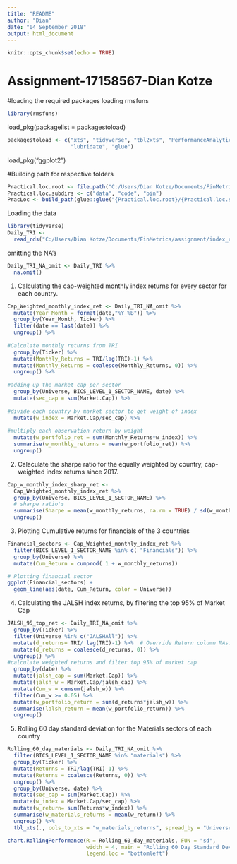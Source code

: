 ---
title: "README"
author: "Dian"
date: "04 September 2018"
output: html_document
---

```{r setup, include=FALSE}
knitr::opts_chunk$set(echo = TRUE)

```

################################
# Assignment-17158567-Dian Kotze
################################

#loading the required packages
loading rmsfuns
```{r}
library(rmsfuns)
```
load_pkg(packagelist = packagestoload)
```{r}
packagestoload <- c("xts", "tidyverse", "tbl2xts", "PerformanceAnalytics", 
                    "lubridate", "glue")
```
load_pkg("ggplot2")


#Building path for respective folders
```{r}
Practical.loc.root <- file.path("C:/Users/Dian Kotze/Documents/FinMetrics/assignment/index_return_comparison")
Practical.loc.subdirs <- c("data", "code", "bin")
PracLoc <- build_path(glue::glue("{Practical.loc.root}/{Practical.loc.subdirs}"))
```

Loading the data
```{r}
library(tidyverse)
Daily_TRI <-
  read_rds("C:/Users/Dian Kotze/Documents/FinMetrics/assignment/index_return_comparison/Fin_Data_SA_US_NKY.rds")

```
omitting the NA's
```{r}
Daily_TRI_NA_omit <- Daily_TRI %>% 
  na.omit()
```

1) Calculating the cap-weighted monthly index returns for every sector for each country.

```{r}
Cap_Weighted_monthly_index_ret <- Daily_TRI_NA_omit %>% 
  mutate(Year_Month = format(date,"%Y_%B")) %>%
  group_by(Year_Month, Ticker) %>% 
  filter(date == last(date)) %>%
  ungroup() %>% 
  
#Calculate monthly returns from TRI
  group_by(Ticker) %>% 
  mutate(Monthly_Returns = TRI/lag(TRI)-1) %>%
  mutate(Monthly_Returns = coalesce(Monthly_Returns, 0)) %>%
  ungroup() %>%
  
#adding up the market cap per sector
  group_by(Universe, BICS_LEVEL_1_SECTOR_NAME, date) %>% 
  mutate(sec_cap = sum(Market.Cap)) %>% 
  
#divide each country by market sector to get weight of index
  mutate(w_index = Market.Cap/sec_cap) %>% 
  
#multiply each observation return by weight
  mutate(w_portfolio_ret = sum(Monthly_Returns*w_index)) %>% 
  summarise(w_monthly_returns = mean(w_portfolio_ret)) %>%
  ungroup()
```

2) Calaculate the sharpe ratio for the equally weighted by country, cap-weighted index returns since 2017.

```{r}
Cap_w_monthly_index_sharp_ret <- 
  Cap_Weighted_monthly_index_ret %>% 
  group_by(Universe, BICS_LEVEL_1_SECTOR_NAME) %>% 
  # sharpe ratio's
  summarise(Sharpe = mean(w_monthly_returns, na.rm = TRUE) / sd(w_monthly_returns, na.rm = TRUE)) %>% 
  ungroup() 
```

3) Plotting Cumulative returns for financials of the 3 countries
```{r}
Financial_sectors <- Cap_Weighted_monthly_index_ret %>% 
  filter(BICS_LEVEL_1_SECTOR_NAME %in% c( "Financials")) %>% 
  group_by(Universe) %>%
  mutate(Cum_Return = cumprod( 1 + w_monthly_returns)) 

# Plotting financial sector
ggplot(Financial_sectors) + 
  geom_line(aes(date, Cum_Return, color = Universe))
```

4) Calculating the JALSH index returns, by filtering the top 95% of Market Cap
```{r}
JALSH_95_top_ret <- Daily_TRI_NA_omit %>%
  group_by(Ticker) %>%
  filter(Universe %in% c("JALSHAll")) %>% 
  mutate(d_returns= TRI/ lag(TRI)-1) %>%  # Override Return column NAs....
  mutate(d_returns = coalesce(d_returns, 0)) %>% 
  ungroup() %>% 
#calculate weighted returns and filter top 95% of market cap
  group_by(date) %>% 
  mutate(jalsh_cap = sum(Market.Cap)) %>%  
  mutate(jalsh_w = Market.Cap/jalsh_cap) %>% 
  mutate(Cum_w = cumsum(jalsh_w)) %>% 
  filter(Cum_w >= 0.05) %>% 
  mutate(w_portfolio_return = sum(d_returns*jalsh_w)) %>%
  summarise(lalsh_return = mean(w_portfolio_return)) %>% 
  ungroup()
```

5) Rolling 60 day standard deviation for the Materials sectors of each country

```{r eval=FALSE}
Rolling_60_day_materials <- Daily_TRI_NA_omit %>%
  filter(BICS_LEVEL_1_SECTOR_NAME %in% "materials") %>% 
  group_by(Ticker) %>% 
  mutate(Returns = TRI/lag(TRI)-1) %>%
  mutate(Returns = coalesce(Returns, 0)) %>%
  ungroup() %>% 
  group_by(Universe, date) %>%
  mutate(sec_cap = sum(Market.Cap)) %>% 
  mutate(w_index = Market.Cap/sec_cap) %>% 
  mutate(w_return= sum(Returns*w_index)) %>% 
  summarise(w_materials_returns = mean(w_return)) %>%
  ungroup() %>% 
  tbl_xts(., cols_to_xts = "w_materials_returns", spread_by = "Universe")

chart.RollingPerformance(R = Rolling_60_day_materials, FUN = "sd", 
                         width = 4, main = "Rolling 60 Day Standard Deviation", 
                         legend.loc = "bottomleft")
```


